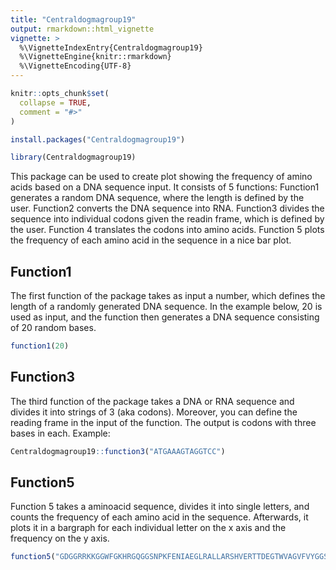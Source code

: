```yaml
---
title: "Centraldogmagroup19"
output: rmarkdown::html_vignette
vignette: >
  %\VignetteIndexEntry{Centraldogmagroup19}
  %\VignetteEngine{knitr::rmarkdown}
  %\VignetteEncoding{UTF-8}
---
```


```r
knitr::opts_chunk$set(
  collapse = TRUE,
  comment = "#>"
)
```

```r
install.packages("Centraldogmagroup19")
```


```r
library(Centraldogmagroup19)
```

This package can be used to create plot showing the frequency of amino acids based on a DNA sequence input. It consists of 5 functions: Function1 generates a random DNA sequence, where the length is defined by the user. Function2 converts the DNA sequence into RNA. Function3 divides the sequence into individual codons given the readin frame, which is defined by the user. Function 4 translates the codons into amino acids. Function 5 plots the frequency of each amino acid in the sequence in a nice bar plot. 

## Function1

The first function of the package takes as input a number, which defines the length of a randomly generated DNA sequence. In the example below, 20 is used as input, and the function then generates a DNA sequence consisting of 20 random bases.

```r
function1(20)
```


## Function3

The third function of the package takes a DNA or RNA sequence and divides it into strings of 3 (aka codons). Moreover, you can define the reading frame in the input of the function. The output is codons with three bases in each. Example:

```r
Centraldogmagroup19::function3("ATGAAAGTAGGTCC")
```

## Function5

Function 5 takes a aminoacid sequence, divides it into single letters, and counts the frequency of each amino acid in the sequence. Afterwards, it plots it in a bargraph for each individual letter on the x axis and the frequency on the y axis. 

```r
function5("GDGGRRKKGGWFGKHRGQGGSNPKFENIAEGLRALLARSHVERTTDEGTWVAGVFVYGGSKTSLYNLRRGTALA")
```

